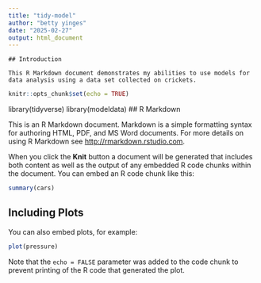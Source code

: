 ```yaml
---
title: "tidy-model"
author: "betty yinges"
date: "2025-02-27"
output: html_document
---
```


`## Introduction`

`This R Markdown document demonstrates my abilities to use models for data analysis using a data set collected on crickets.`


```r
knitr::opts_chunk$set(echo = TRUE)
```
library(tidyverse)
library(modeldata)
## R Markdown

This is an R Markdown document. Markdown is a simple formatting syntax for authoring HTML, PDF, and MS Word documents. For more details on using R Markdown see <http://rmarkdown.rstudio.com>.

When you click the **Knit** button a document will be generated that includes both content as well as the output of any embedded R code chunks within the document. You can embed an R code chunk like this:

```r
summary(cars)
```

## Including Plots

You can also embed plots, for example:

```r
plot(pressure)
```

Note that the `echo = FALSE` parameter was added to the code chunk to prevent printing of the R code that generated the plot.
